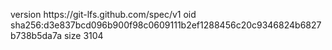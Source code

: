 version https://git-lfs.github.com/spec/v1
oid sha256:d3e837bcd096b900f98c0609111b2ef1288456c20c9346824b6827b738b5da7a
size 3104
